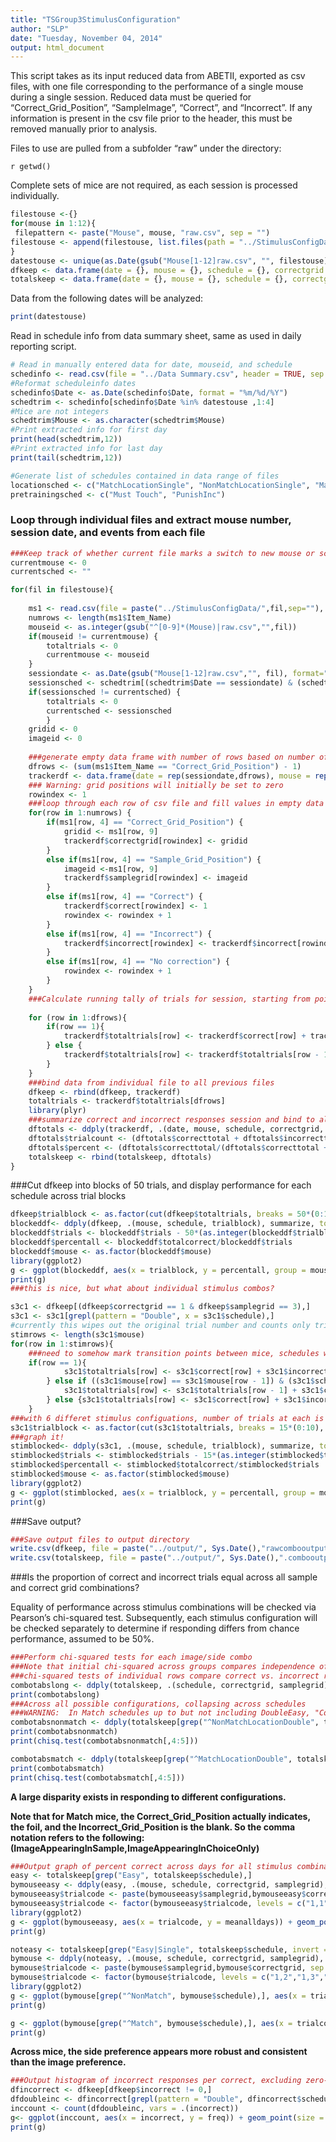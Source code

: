 ```yaml
---
title: "TSGroup3StimulusConfiguration"
author: "SLP"
date: "Tuesday, November 04, 2014"
output: html_document
---
```


This script takes as its input reduced data from ABETII, exported as csv files, with one file corresponding to 
the performance of a single mouse during a single session.  Reduced data must be queried for "Correct_Grid_Position", "SampleImage", "Correct", and "Incorrect".  If any information is present in the csv file prior to the header, this must be removed manually prior to analysis.

Files to use are pulled from a subfolder "raw" under the directory: 

`r getwd() ` 

Complete sets of mice are not required, as each session is processed individually.

```r
filestouse <-{}
for(mouse in 1:12){
 filepattern <- paste("Mouse", mouse, "raw.csv", sep = "")
filestouse <- append(filestouse, list.files(path = "../StimulusConfigData/", pattern = filepattern))
}
datestouse <- unique(as.Date(gsub("Mouse[1-12]raw.csv", "", filestouse), format = "%Y%m%d"))
dfkeep <- data.frame(date = {}, mouse = {}, schedule = {}, correctgrid = {}, samplegrid = {}, correct = {}, incorrect = {}, totaltrials = {})
totalskeep <- data.frame(date = {}, mouse = {}, schedule = {}, correctgrid = {}, samplegrid = {}, correcttotal = {}, incorrecttotal = {}, trialcount = {}, percent = {})
```

Data from the following dates will be analyzed:
```r
print(datestouse)
```

Read in schedule info from data summary sheet, same as used in daily reporting script.
```r
# Read in manually entered data for date, mouseid, and schedule
schedinfo <- read.csv(file = "../Data Summary.csv", header = TRUE, sep = ",", stringsAsFactors = FALSE)
#Reformat scheduleinfo dates
schedinfo$Date <- as.Date(schedinfo$Date, format = "%m/%d/%Y")
schedtrim <- schedinfo[schedinfo$Date %in% datestouse ,1:4]
#Mice are not integers
schedtrim$Mouse <- as.character(schedtrim$Mouse)
#Print extracted info for first day
print(head(schedtrim,12))
#Print extracted info for last day
print(tail(schedtrim,12))

#Generate list of schedules contained in data range of files
locationsched <- c("MatchLocationSingle", "NonMatchLocationSingle", "MatchLocationDouble", "NonMatchLocationDouble")
pretrainingsched <- c("Must Touch", "PunishInc")
```

### Loop through individual files and extract mouse number, session date, and events from each file

```r
###Keep track of whether current file marks a switch to new mouse or schedule
currentmouse <- 0
currentsched <- ""

for(fil in filestouse){
        
    ms1 <- read.csv(file = paste("../StimulusConfigData/",fil,sep=""), header = TRUE, stringsAsFactors = FALSE)
    numrows <- length(ms1$Item_Name)
    mouseid <- as.integer(gsub("^[0-9]*(Mouse)|raw.csv","",fil))
    if(mouseid != currentmouse) {
        totaltrials <- 0
        currentmouse <- mouseid
    }
    sessiondate <- as.Date(gsub("Mouse[1-12]raw.csv","", fil), format="%Y%m%d")
    sessionsched <- schedtrim[(schedtrim$Date == sessiondate) & (schedtrim$Mouse == mouseid),4]    
    if(sessionsched != currentsched) {
        totaltrials <- 0
        currentsched <- sessionsched
        }
    gridid <- 0
    imageid <- 0
    
    ###generate empty data frame with number of rows based on number of correct grid positions set in file
    dfrows <- (sum(ms1$Item_Name == "Correct_Grid_Position") - 1)
    trackerdf <- data.frame(date = rep(sessiondate,dfrows), mouse = rep(mouseid,dfrows), schedule = rep(sessionsched,dfrows), correctgrid = rep(0,dfrows), samplegrid = 0, correct = 0, incorrect = 0, totaltrials = 0, row.names = (1:dfrows))
    ### Warning: grid positions will initially be set to zero
    rowindex <- 1
    ###loop through each row of csv file and fill values in empty data frame according to event type
    for(row in 1:numrows) {
        if(ms1[row, 4] == "Correct_Grid_Position") {
            gridid <- ms1[row, 9]
            trackerdf$correctgrid[rowindex] <- gridid
        }
        else if(ms1[row, 4] == "Sample_Grid_Position") {
            imageid <-ms1[row, 9]
            trackerdf$samplegrid[rowindex] <- imageid
        }    
        else if(ms1[row, 4] == "Correct") {
            trackerdf$correct[rowindex] <- 1
            rowindex <- rowindex + 1
        }
        else if(ms1[row, 4] == "Incorrect") {
            trackerdf$incorrect[rowindex] <- trackerdf$incorrect[rowindex] + 1
        }
        else if(ms1[row, 4] == "No correction") {
            rowindex <- rowindex + 1
        }
    }
    ###Calculate running tally of trials for session, starting from point reached in last session for same mouse and schedule.
    
    for (row in 1:dfrows){
        if(row == 1){
            trackerdf$totaltrials[row] <- trackerdf$correct[row] + trackerdf$incorrect[row] + totaltrials
        } else {
            trackerdf$totaltrials[row] <- trackerdf$totaltrials[row - 1] + trackerdf$correct[row] + trackerdf$incorrect[row]
        }
    }
    ###bind data from individual file to all previous files
    dfkeep <- rbind(dfkeep, trackerdf)
    totaltrials <- trackerdf$totaltrials[dfrows]
    library(plyr)
    ###summarize correct and incorrect responses session and bind to all previous sessions
    dftotals <- ddply(trackerdf, .(date, mouse, schedule, correctgrid, samplegrid), summarize, correcttotal = sum(correct), incorrecttotal = sum(incorrect))
    dftotals$trialcount <- (dftotals$correcttotal + dftotals$incorrecttotal)
    dftotals$percent <- (dftotals$correcttotal/(dftotals$correcttotal + dftotals$incorrecttotal))
    totalskeep <- rbind(totalskeep, dftotals)
}
```

###Cut dfkeep into blocks of 50 trials, and display performance for each schedule across trial blocks
```r
dfkeep$trialblock <- as.factor(cut(dfkeep$totaltrials, breaks = 50*(0:12), include.lowest = TRUE, labels = FALSE))
blockeddf<- ddply(dfkeep, .(mouse, schedule, trialblock), summarize, totalcorrect = sum(correct), trials = (max(totaltrials)))
blockeddf$trials <- blockeddf$trials - 50*(as.integer(blockeddf$trialblock)-1)
blockeddf$percentall <- blockeddf$totalcorrect/blockeddf$trials
blockeddf$mouse <- as.factor(blockeddf$mouse)
library(ggplot2)
g <- ggplot(blockeddf, aes(x = trialblock, y = percentall, group = mouse)) + geom_point(aes(color = mouse), size = 4) + geom_line(aes(color = mouse)) + scale_colour_brewer(type = "qual", palette = "Paired") + facet_grid(schedule ~ . ) + facet_wrap( ~ schedule, ncol = 2)
print(g)
###this is nice, but what about individual stimulus combos?

s3c1 <- dfkeep[(dfkeep$correctgrid == 1 & dfkeep$samplegrid == 3),]
s3c1 <- s3c1[grepl(pattern = "Double", x = s3c1$schedule),]
#currently this wipes out the original trial number and counts only trials of the same stimulus configuration type
stimrows <- length(s3c1$mouse)
for(row in 1:stimrows){
    ###need to somehow mark transition points between mice, schedules without excessive forloops???
    if(row == 1){
            s3c1$totaltrials[row] <- s3c1$correct[row] + s3c1$incorrect[row] 
        } else if ((s3c1$mouse[row] == s3c1$mouse[row - 1]) & (s3c1$schedule[row] == s3c1$schedule[row - 1])){
            s3c1$totaltrials[row] <- s3c1$totaltrials[row - 1] + s3c1$correct[row] + s3c1$incorrect[row]
        } else {s3c1$totaltrials[row] <- s3c1$correct[row] + s3c1$incorrect[row]}
    }
###with 6 differet stimulus configuations, number of trials at each is limited.  breaks are thus blocks of 15 trials here vs. 50 trials when all combos are lumped together
s3c1$trialblock <- as.factor(cut(s3c1$totaltrials, breaks = 15*(0:10), include.lowest = TRUE, labels = FALSE))
###graph it!
stimblocked<- ddply(s3c1, .(mouse, schedule, trialblock), summarize, totalcorrect = sum(correct), trials = (max(totaltrials)))
stimblocked$trials <- stimblocked$trials - 15*(as.integer(stimblocked$trialblock)-1)
stimblocked$percentall <- stimblocked$totalcorrect/stimblocked$trials
stimblocked$mouse <- as.factor(stimblocked$mouse)
library(ggplot2)
g <- ggplot(stimblocked, aes(x = trialblock, y = percentall, group = mouse)) + geom_point(aes(color = mouse), size = 4) + geom_line(aes(color = mouse)) + scale_colour_brewer(type = "qual", palette = "Paired") + facet_grid(schedule ~ . ) + facet_wrap( ~ schedule, ncol = 2)
print(g)
```

###Save output?

```r
###Save output files to output directory
write.csv(dfkeep, file = paste("../output/", Sys.Date(),"rawcombooutput.csv",sep=""), row.names = FALSE)
write.csv(totalskeep, file = paste("../output/", Sys.Date(),".combooutput.csv", sep=""), row.names = FALSE)
```

###Is the proportion of correct and incorrect trials equal across all sample and correct grid combinations?

Equality of performance across stimulus combinations will be checked via Pearson's chi-squared test. Subsequently, each stimulus configuration will be checked separately to determine if responding differs from chance performance, assumed to be 50%.


```r
###Perform chi-squared tests for each image/side combo
###Note that initial chi-squared across groups compares independence of distributions, whereas
###chi-squared tests of individual rows compare correct vs. incorrect responding to a hypothetical 50% chance 
combotabslong <- ddply(totalskeep, .(schedule, correctgrid, samplegrid), summarize, totaltrials = sum(trialcount), correct = sum(correcttotal), incorrect = sum(incorrecttotal), meanalldays = (correct/(correct+incorrect)))
print(combotabslong)
###Across all possible configurations, collapsing across schedules
###WARNING:  In Match schedules up to but not including DoubleEasy, "Correct_Grid_Position" actually refers to location of the foil
combotabsnonmatch <- ddply(totalskeep[grep("^NonMatchLocationDouble", totalskeep$schedule),], .(correctgrid, samplegrid), summarize, totaltrials = sum(trialcount), correct = sum(correcttotal), incorrect = sum(incorrecttotal), meanalldays = (correct/(correct+incorrect)))
print(combotabsnonmatch)
print(chisq.test(combotabsnonmatch[,4:5]))

combotabsmatch <- ddply(totalskeep[grep("^MatchLocationDouble", totalskeep$schedule),], .(correctgrid, samplegrid), summarize, totaltrials = sum(trialcount), correct = sum(correcttotal), incorrect = sum(incorrecttotal), meanalldays = (correct/(correct+incorrect)))
print(combotabsmatch)
print(chisq.test(combotabsmatch[,4:5]))

```

**A large disparity exists in responding to different configurations.**


**Note that for Match mice, the Correct_Grid_Position actually indicates, the foil, and the Incorrect_Grid_Position is the blank.  So the comma notation refers to the following: (ImageAppearingInSample,ImageAppearingInChoiceOnly)**

```r

###Output graph of percent correct across days for all stimulus combinations split by mouse
easy <- totalskeep[grep("Easy", totalskeep$schedule),]
bymouseeasy <- ddply(easy, .(mouse, schedule, correctgrid, samplegrid), summarize, totaltrials = sum(trialcount), correct = sum(correcttotal), incorrect = sum(incorrecttotal), meanalldays = (correct/(correct+incorrect)))
bymouseeasy$trialcode <- paste(bymouseeasy$samplegrid,bymouseeasy$correctgrid, sep = ",")
bymouseeasy$trialcode <- factor(bymouseeasy$trialcode, levels = c("1,1","3,1","1,3","3,3"))
library(ggplot2)
g <- ggplot(bymouseeasy, aes(x = trialcode, y = meanalldays)) + geom_point(aes(color = schedule),size = 4) + geom_text(aes(x = trialcode, y = -0.05, label = totaltrials)) + coord_cartesian(ylim = c(-.1,1.1)) + facet_wrap(~ mouse, ncol = 2) + ggtitle("Mice on Easy Schedules have strong Left side biases")
print(g)

noteasy <- totalskeep[grep("Easy|Single", totalskeep$schedule, invert = TRUE),]
bymouse <- ddply(noteasy, .(mouse, schedule, correctgrid, samplegrid), summarize, totaltrials = sum(trialcount), correct = sum(correcttotal), incorrect = sum(incorrecttotal), meanalldays = (correct/(correct+incorrect)))
bymouse$trialcode <- paste(bymouse$samplegrid,bymouse$correctgrid, sep = ",")
bymouse$trialcode <- factor(bymouse$trialcode, levels = c("1,2","1,3","2,1","2,3","3,1","3,2"))
library(ggplot2)
g <- ggplot(bymouse[grep("^NonMatch", bymouse$schedule),], aes(x = trialcode, y = meanalldays)) + geom_point(aes(color = schedule),size = 4) + geom_text(aes(x = trialcode, y = -0.05, label = totaltrials)) + coord_cartesian(ylim = c(-.1,1.10)) + facet_wrap(~ mouse, ncol = 2) + ggtitle("Mice on NonMatch Schedules also prefer left, except #3")
print(g)

g <- ggplot(bymouse[grep("^Match", bymouse$schedule),], aes(x = trialcode, y = meanalldays)) + geom_point(aes(color = schedule),size = 4) + geom_text(aes(x = trialcode, y = -0.05, label = totaltrials)) + coord_cartesian(ylim = c(-.1,1.10)) + facet_wrap(~ mouse, ncol = 2) + ggtitle("Location preference not as clear in Match mice.  #2 prefers center, #7 prefers left, #8 dislikes center")
print(g)
```

**Across mice, the side preference appears more robust and consistent than the image preference.**

```r
###Output histogram of incorrect responses per correct, excluding zero-incorrect sequences.
dfincorrect <- dfkeep[dfkeep$incorrect != 0,]
dfdoubleinc <- dfincorrect[grepl(pattern = "Double", dfincorrect$schedule),]
inccount <- count(dfdoubleinc, vars = .(incorrect))
g<- ggplot(inccount, aes(x = incorrect, y = freq)) + geom_point(size = 4)
print(g)
```